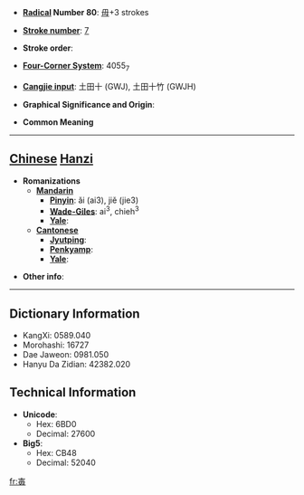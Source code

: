 * '''[[Wiktionary:Chinese radical index| Radical]] Number 80''': [[Wiktionary:Chinese radical index 毋|毋]]+3 strokes

* '''[[Wiktionary:Chinese total strokes index|Stroke number]]''': [[Wiktionary:Chinese total strokes index 7|7]]

* '''Stroke order''': 

* '''[[Wiktionary:Chinese four corner index|Four-Corner System]]''': 4055<sub>7</sub>

* '''[[Wiktionary:Chinese Cangjie index|Cangjie input]]''': 土田十 (GWJ), 土田十竹 (GWJH)

* '''Graphical Significance and Origin''': 

* '''Common Meaning'''

----

== [[Chinese]] [[Hanzi]] ==

* '''Romanizations'''
** '''[[Mandarin]]'''
*** '''[[Pinyin]]''': ǎi (ai3), jiě (jie3)
*** '''[[Wade-Giles]]''': ai<sup>3</sup>, chieh<sup>3</sup>
*** '''[[Yale]]''': 
** '''[[Cantonese]]'''
*** '''[[Jyutping]]''':
*** '''[[Penkyamp]]''': 
*** '''[[Yale]]''': 

* '''Other info''': 

----

== Dictionary Information ==

* KangXi: 0589.040
* Morohashi: 16727
* Dae Jaweon: 0981.050
* Hanyu Da Zidian: 42382.020

== Technical Information ==

* '''Unicode''':
** Hex: 6BD0
** Decimal: 27600
* '''Big5''':
** Hex: CB48
** Decimal: 52040

[[fr:毐]]